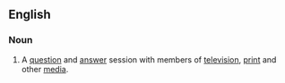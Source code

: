 ==English==
===Noun===
{{en-noun}}
#A [[question]] and [[answer]] session with members of [[television]], [[print]] and other [[media]].